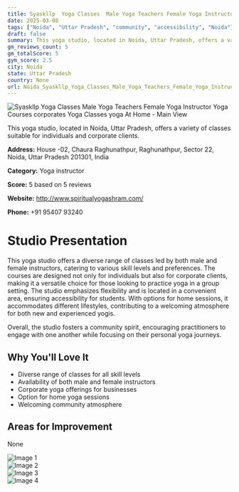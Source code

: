 ```yaml
---
title: Syaskllp  Yoga Classes  Male Yoga Teachers Female Yoga Instructor  Yoga Courses corporates Yoga Classes yoga At Home
date: 2025-03-08
tags: ["Noida", "Uttar Pradesh", "community", "accessibility", "Noida"]  
draft: false
summary: This yoga studio, located in Noida, Uttar Pradesh, offers a variety of classes suitable for individuals and corporate clients.
gm_reviews_count: 5
gm_totalScore: 5
gym_score: 2.5
city: Noida
state: Uttar Pradesh
country: None
url: Noida_Syaskllp_Yoga_Classes_Male_Yoga_Teachers_Female_Yoga_Instructor_Yoga_Courses_corporates_Yoga_Classes_yoga_At_Home
---
```


<div className="aspect-[16/9] relative my-8">
  <img 
    src="https://lh5.googleusercontent.com/p/AF1QipMOcE8m2f-umdHWAE2PCcr-eNKwqDl6gdVBJ796=w1920-h1080-k-no"
    alt="Syaskllp  Yoga Classes  Male Yoga Teachers Female Yoga Instructor  Yoga Courses corporates Yoga Classes yoga At Home - Main View"
    className="object-cover absolute inset-0 w-full h-full rounded-lg"
  />
</div>

This yoga studio, located in Noida, Uttar Pradesh, offers a variety of classes suitable for individuals and corporate clients.

**Address:** House -02, Chaura Raghunathpur, Raghunathpur, Sector 22, Noida, Uttar Pradesh 201301, India

**Category:** Yoga instructor

**Score:** 5 based on 5 reviews

**Website:** http://www.spiritualyogashram.com/

**Phone:** +91 95407 93240

# Studio Presentation

This yoga studio offers a diverse range of classes led by both male and female instructors, catering to various skill levels and preferences. The courses are designed not only for individuals but also for corporate clients, making it a versatile choice for those looking to practice yoga in a group setting. The studio emphasizes flexibility and is located in a convenient area, ensuring accessibility for students. With options for home sessions, it accommodates different lifestyles, contributing to a welcoming atmosphere for both new and experienced yogis.

Overall, the studio fosters a community spirit, encouraging practitioners to engage with one another while focusing on their personal yoga journeys.

## Why You'll Love It

- Diverse range of classes for all skill levels
- Availability of both male and female instructors
- Corporate yoga offerings for businesses
- Option for home yoga sessions
- Welcoming community atmosphere

## Areas for Improvement

None

<div className="grid grid-cols-1 xl:grid-cols-2 gap-4 my-8">
<div className="aspect-[4/3] relative"><img src="https://lh5.googleusercontent.com/p/AF1QipM1rz4IAoUXZZRdadzRsKrbVMAwQcILKe8YHD5k=w1920-h1080-k-no" alt="Image 1" className="object-cover absolute inset-0 w-full h-full rounded-lg" /></div>
<div className="aspect-[4/3] relative"><img src="https://lh5.googleusercontent.com/p/AF1QipNy6rGvQUeYiKNkNlxoHuCw1gywqwb6XT3sE-Zi=w1920-h1080-k-no" alt="Image 2" className="object-cover absolute inset-0 w-full h-full rounded-lg" /></div>
<div className="aspect-[4/3] relative"><img src="https://lh5.googleusercontent.com/p/AF1QipNrCp4CakWLwUwAC-G1cjUwYLcsQm3EWyE8Q-Tn=w1920-h1080-k-no" alt="Image 3" className="object-cover absolute inset-0 w-full h-full rounded-lg" /></div>
<div className="aspect-[4/3] relative"><img src="https://lh5.googleusercontent.com/p/AF1QipPO0f8IM3ZkdTkmltdrMaJV00YrGfKPycCeK3uQ=w1920-h1080-k-no" alt="Image 4" className="object-cover absolute inset-0 w-full h-full rounded-lg" /></div>
</div>